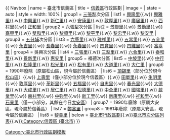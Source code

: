 {{ Navbox
| name  = 臺北市信義區
| title = [[信義區 (臺北市)|信義區]]行政區劃
| image =
| state = auto
| style = width: 100%
| group1 = [[三張犁]]次分區
| list1 = {{nowrap begin}}[[興隆里 (臺北市)|興隆里]]{{.w}} [[興雅里]]{{.w}} [[中興里 (臺北市)|中興里]]{{.w}} [[新仁里 (臺北市)|新仁里]]{{.w}} [[安康里]]{{.w}} [[敦厚里]]{{.w}} [[廣居里]]{{.w}} [[西村里]]{{.w}} [[正和里]]{{nowrap end}}
| group2 = [[六張犁 (臺北市)|六張犁]]次分區
| list2 = {{nowrap begin}} [[景聯里]]{{.w}} [[景勤里]]{{.w}} [[嘉興里 (臺北市)|嘉興里]]{{.w}} [[雙和里]]{{.w}} [[黎順里]]{{.w}} [[黎平里]]{{.w}} [[黎忠里]]{{.w}} [[黎安里]]{{nowrap end}}
| group3 = [[五分埔 (臺北市)|五分埔]]次分區
| list3 = {{nowrap begin}} [[六藝里]]{{.w}} [[雅祥里]]{{.w}} [[五常里]]{{.w}} [[五全里]]{{.w}}  [[永吉里 (臺北市)|永吉里]]{{.w}}  [[長春里]]{{.w}}  [[永春里]]{{.w}}  [[四育里]]{{.w}} [[四維里]]{{.w}}  [[富臺里]]{{nowrap end}}
| group4 = 吳興次分區
| list4 = {{nowrap begin}} [[三張里]]{{.w}} [[三犁里]]{{.w}} [[六合里]]{{.w}} [[泰和里]]{{.w}} [[景新里]]{{.w}} [[惠安里]]{{nowrap end}}
| group5 = 福德次分區
| list5 = {{nowrap begin}}[[中坡里]]{{.w}} [[中行里]]{{.w}} [[松隆里]]{{.w}} [[松光里]]{{.w}} [[松有里]]{{.w}} [[大道里]]{{.w}} [[大仁里]]{{nowrap end}}
| group6 = 1990年廢除（原屬松山區，現今屬於信義區）
| list6 = {{nowrap begin}}[[頂錫里]]（部分位於現今[[松山區 (臺灣)|松山區]]）{{.w}} [[上壽里]]（僅小部分位於現今信義區）{{.w}} [[田單里]]{{.w}} [[生明里 (臺北市)|生明里]]{{.w}} [[敦厚里]]{{.w}} [[革新里]]{{.w}} [[五福里]]{{.w}} [[自忠里]]{{.w}} [[春光里]]{{.w}} [[大德里]]{{.w}} [[大成里]]{{.w}} [[居仁里]]{{.w}} [[松德里]]{{.w}} [[中全里]]{{.w}} [[國強里]]{{.w}} [[啟業里]]{{.w}} [[南村里]]{{.w}} [[中強里]]{{.w}} [[新工里]]{{.w}} [[新康里]]{{.w}} [[祥和里]]{{.w}} [[石景里]]（僅一小部分，其餘在今日[[大安區 (臺北市)|大安區]]）{{nowrap end}}
| group7 = 1990年廢除（原屬大安區，現今屬於信義區）
| list7 = {{nowrap begin}}[[黎富里]]{{nowrap end}}
| group8 = 1981年廢除（原屬大安區，現今屬於信義區）
| list8 = {{nowrap begin}}[[黎貴里]]{{nowrap end}}
| below = [[臺北市行政區劃]]{{.w}}[[臺北市次分區列表]]{{.w}}[[:Category:信義區 (臺北市)]]
}}<noinclude>
[[Category:臺北市行政區劃模板]]
[[Category:信義區 (臺北市)| ]]
</noinclude>